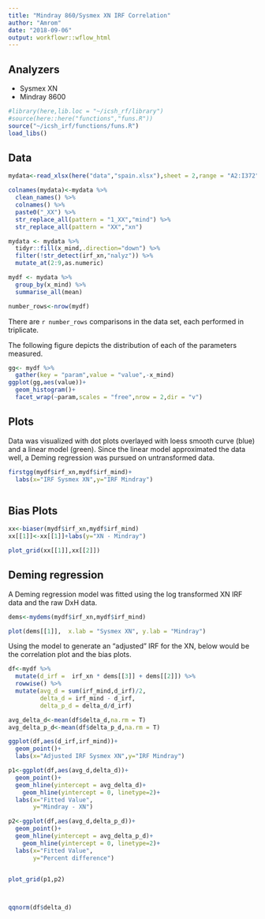```yaml
---
title: "Mindray 860/Sysmex XN IRF Correlation"
author: "Amrom"
date: "2018-09-06"
output: workflowr::wflow_html
---
```


## Analyzers

- Sysmex XN
- Mindray 8600


```r
#library(here,lib.loc = "~/icsh_rf/library")
#source(here::here("functions","funs.R"))
source("~/icsh_irf/functions/funs.R")
load_libs()
```

## Data

```r
mydata<-read_xlsx(here("data","spain.xlsx"),sheet = 2,range = "A2:I372")
```



```r
colnames(mydata)<-mydata %>%
  clean_names() %>% 
  colnames() %>% 
  paste0("_XX") %>% 
  str_replace_all(pattern = "1_XX","mind") %>% 
  str_replace_all(pattern = "XX","xn")

mydata <- mydata %>% 
  tidyr::fill(x_mind,.direction="down") %>% 
  filter(!str_detect(irf_xn,"nalyz")) %>% 
  mutate_at(2:9,as.numeric) 

```


```r
mydf <- mydata %>% 
  group_by(x_mind) %>% 
  summarise_all(mean)

number_rows<-nrow(mydf)
```

There are `r number_rows` comparisons in the data set, each performed in triplicate.

The following figure depicts the distribution of each of the parameters measured.

```r
gg<- mydf %>% 
  gather(key = "param",value = "value",-x_mind)
ggplot(gg,aes(value))+
  geom_histogram()+
  facet_wrap(~param,scales = "free",nrow = 2,dir = "v")
```

## Plots

Data was visualized with dot plots overlayed with loess smooth curve (blue) and a linear model (green). Since the linear model approximated the data well, a Deming regression was pursued on untransformed data.


```r

firstgg(mydf$irf_xn,mydf$irf_mind)+
  labs(x="IRF Sysmex XN",y="IRF Mindray")



```


## Bias Plots
```r

xx<-biaser(mydf$irf_xn,mydf$irf_mind)
xx[[1]]<-xx[[1]]+labs(y="XN - Mindray")

plot_grid(xx[[1]],xx[[2]])

```



## Deming regression

A Deming regression model was fitted using the log transformed XN IRF data and the raw DxH data. 

```r

dems<-mydems(mydf$irf_xn,mydf$irf_mind)

plot(dems[[1]],  x.lab = "Sysmex XN", y.lab = "Mindray")

```


Using the model to generate an "adjusted" IRF for the XN, below would be the correlation plot and the bias plots.

```r
df<-mydf %>% 
  mutate(d_irf =  irf_xn * dems[[3]] + dems[[2]]) %>% 
  rowwise() %>% 
  mutate(avg_d = sum(irf_mind,d_irf)/2,
         delta_d = irf_mind - d_irf,
         delta_p_d = delta_d/d_irf)

avg_delta_d<-mean(df$delta_d,na.rm = T)
avg_delta_p_d<-mean(df$delta_p_d,na.rm = T)

ggplot(df,aes(d_irf,irf_mind))+
  geom_point()+
  labs(x="Adjusted IRF Sysmex XN",y="IRF Mindray")
```

```r


p1<-ggplot(df,aes(avg_d,delta_d))+
  geom_point()+
  geom_hline(yintercept = avg_delta_d)+
    geom_hline(yintercept = 0, linetype=2)+
  labs(x="Fitted Value",
       y="Mindray - XN")

p2<-ggplot(df,aes(avg_d,delta_p_d))+
  geom_point()+
  geom_hline(yintercept = avg_delta_p_d)+
    geom_hline(yintercept = 0, linetype=2)+
  labs(x="Fitted Value",
       y="Percent difference")


plot_grid(p1,p2)

  
```

```r
qqnorm(df$delta_d)
```

